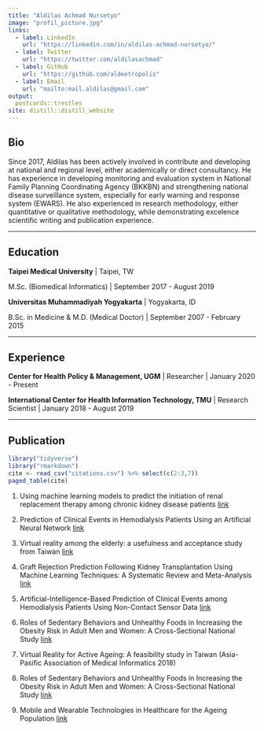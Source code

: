 ```yaml
---
title: "Aldilas Achmad Nursetyo"
image: "profil_picture.jpg"
links:
  - label: LinkedIn
    url: "https://linkedin.com/in/aldilas-achmad-nursetyo/"
  - label: Twitter
    url: "https://twitter.com/aldilasachmad"
  - label: GitHub
    url: "https://github.com/aldeetropolis"
  - label: Email
    url: "mailto:mail.aldilas@gmail.com"
output:
  postcards::trestles
site: distill::distill_website
---
```

 
## Bio

Since 2017, Aldilas has been actively involved in contribute and developing at national and regional level, either academically or direct consultancy. He has experience in developing monitoring and evaluation system in National Family Planning Coordinating Agency (BKKBN) and strengthening national disease surveillance system, especially for early warning and response system (EWARS). He also experienced in research methodology, either quantitative or qualitative methodology, while demonstrating excelence scientific writing and publication experience.

***

## Education

**Taipei Medical University** | Taipei, TW

M.Sc. (Biomedical Informatics) | September 2017 - August 2019

**Universitas Muhammadiyah Yogyakarta** | Yogyakarta, ID

B.Sc. in Medicine & M.D. (Medical Doctor) | September 2007 - February 2015

***

## Experience

**Center for Health Policy & Management, UGM** | Researcher | January 2020 - Present

**International Center for Health Information Technology, TMU** | Research Scientist | January 2018 - August 2019

***

## Publication

```r
library("tidyverse")
library("rmarkdown")
cite <- read_csv("citations.csv") %>% select(c(2:3,7))
paged_table(cite)
```


1. Using machine learning models to predict the initiation of renal replacement therapy among chronic kidney disease patients [link](https://doi.org/10.1371/journal.pone.0233976)

2. Prediction of Clinical Events in Hemodialysis Patients Using an Artificial Neural Network [link](https://doi.org/10.3233/shti190539)

3. Virtual reality among the elderly: a usefulness and acceptance study from Taiwan [link](https://doi.org/10.1186/s12877-019-1218-8)

4. Graft Rejection Prediction Following Kidney Transplantation Using Machine Learning Techniques: A Systematic Review and Meta-Analysis [link](https://doi.org/10.3233/shti190173)

5. Artificial-Intelligence-Based Prediction of Clinical Events among Hemodialysis Patients Using Non-Contact Sensor Data [link](https://doi.org/10.3390/s18092833)

6. Roles of Sedentary Behaviors and Unhealthy Foods in Increasing the Obesity Risk in Adult Men and Women: A Cross-Sectional National Study [link](https://doi.org/10.3390/nu10060704)

7. Virtual Reality for Active Ageing: A feasibility study in Taiwan (Asia-Pasific Association of Medical Informatics 2018)

8. Roles of Sedentary Behaviors and Unhealthy Foods in Increasing the Obesity Risk in Adult Men and Women: A Cross-Sectional National Study [link](https://doi.org/10.3390/nu10060704)

9. Mobile and Wearable Technologies in Healthcare for the Ageing Population [link](https://doi.org/10.1016/j.cmpb.2018.04.026)

